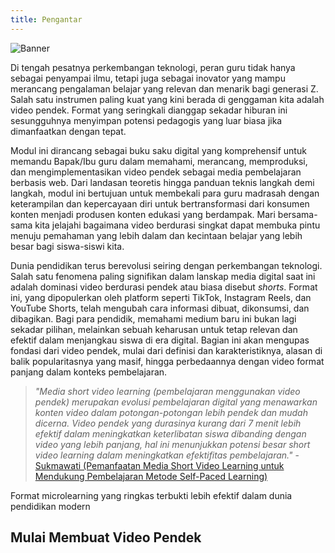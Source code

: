 ```yaml
---
title: Pengantar
---
```


![Banner](/images/banner-pengantar.png "Pengantar")

Di tengah pesatnya perkembangan teknologi, peran guru tidak hanya sebagai penyampai ilmu, tetapi juga sebagai inovator yang mampu merancang pengalaman belajar yang relevan dan menarik bagi generasi Z. Salah satu instrumen paling kuat yang kini berada di genggaman kita adalah video pendek. Format yang seringkali dianggap sekadar hiburan ini sesungguhnya menyimpan potensi pedagogis yang luar biasa jika dimanfaatkan dengan tepat.

Modul ini dirancang sebagai buku saku digital yang komprehensif untuk memandu Bapak/Ibu guru dalam memahami, merancang, memproduksi, dan mengimplementasikan video pendek sebagai media pembelajaran berbasis web. Dari landasan teoretis hingga panduan teknis langkah demi langkah, modul ini bertujuan untuk membekali para guru madrasah dengan keterampilan dan kepercayaan diri untuk bertransformasi dari konsumen konten menjadi produsen konten edukasi yang berdampak. Mari bersama-sama kita jelajahi bagaimana video berdurasi singkat dapat membuka pintu menuju pemahaman yang lebih dalam dan kecintaan belajar yang lebih besar bagi siswa-siswi kita.

Dunia pendidikan terus berevolusi seiring dengan perkembangan teknologi. Salah satu fenomena paling signifikan dalam lanskap media digital saat ini adalah dominasi video berdurasi pendek atau biasa disebut *shorts*. Format ini, yang dipopulerkan oleh platform seperti TikTok, Instagram Reels, dan YouTube Shorts, telah mengubah cara informasi dibuat, dikonsumsi, dan dibagikan. Bagi para pendidik, memahami medium baru ini bukan lagi sekadar pilihan, melainkan sebuah keharusan untuk tetap relevan dan efektif dalam menjangkau siswa di era digital. Bagian ini akan mengupas fondasi dari video pendek, mulai dari definisi dan karakteristiknya, alasan di balik popularitasnya yang masif, hingga perbedaannya dengan video format panjang dalam konteks pembelajaran.

> *"Media short video learning (pembelajaran menggunakan video pendek) merupakan evolusi pembelajaran digital yang menawarkan konten video dalam potongan-potongan lebih pendek dan mudah dicerna. Video pendek yang durasinya kurang dari 7 menit lebih efektif dalam meningkatkan keterlibatan siswa dibanding dengan video yang lebih panjang, hal ini menunjukkan potensi besar short video learning dalam meningkatkan efektifitas pembelajaran."* - [Sukmawati (Pemanfaatan Media Short Video Learning untuk Mendukung Pembelajaran Metode Self-Paced Learning)](https://jer.or.id/index.php/jer/article/view/1935)

<div class="rounded-md border px-3.5 py-0.5 text-sm tracking-wide dark:bg-green-950 bg-green-100 border-green-300 dark:border-green-900">
  <p class="-mb-3 text-sm font-semibold">Format microlearning yang ringkas terbukti lebih efektif dalam dunia pendidikan modern</p>
</div>

## Mulai Membuat Video Pendek
<CardGrid>
  <Card
    subtitle="Produksi Video Pendek"
    title="Tahap Pasca-Produksi (Editing menggunakan CapCut)"
    description="Mulai mengedit dengan Capcut, aplikasi editor video gratis yang populer untuk membuat video pendek, terutama bagi pengguna TikTok dan Instagram."
    external={false}
    href="/docs/bab-3/tahap-pasca-produksi"
  />
</CardGrid>